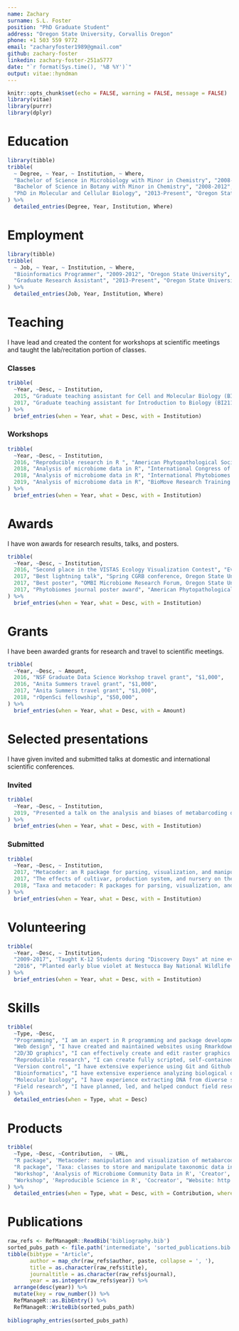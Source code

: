 ```yaml
---
name: Zachary
surname: S.L. Foster
position: "PhD Graduate Student"
address: "Oregon State University, Corvallis Oregon"
phone: +1 503 559 9772
email: "zacharyfoster1989@gmail.com"
github: zachary-foster
linkedin: zachary-foster-251a5777
date: "`r format(Sys.time(), '%B %Y')`"
output: vitae::hyndman
---
```


```r
knitr::opts_chunk$set(echo = FALSE, warning = FALSE, message = FALSE)
library(vitae)
library(purrr)
library(dplyr)
```


# Education

```r
library(tibble)
tribble(
  ~ Degree, ~ Year, ~ Institution, ~ Where, 
  "Bachelor of Science in Microbiology with Minor in Chemistry", "2008-2012", "Oregon State University", "Corvallis, Oregon, United States",
  "Bachelor of Science in Botany with Minor in Chemistry", "2008-2012", "Oregon State University", "Corvallis, Oregon, United States", 
  "PhD in Molecular and Cellular Biology", "2013-Present", "Oregon State University", "Corvallis, Oregon, United States",
) %>% 
  detailed_entries(Degree, Year, Institution, Where)
```

# Employment

```r
library(tibble)
tribble(
  ~ Job, ~ Year, ~ Institution, ~ Where,
  "Bioinformatics Programmer", "2009-2012", "Oregon State University", "Corvallis, Oregon, United States",
  "Graduate Research Assistant", "2013-Present", "Oregon State University", "Corvallis, Oregon, United States",
) %>% 
  detailed_entries(Job, Year, Institution, Where)
```


# Teaching

I have lead and created the content for workshops at scientific meetings and taught the lab/recitation portion of classes.

### Classes

```r
tribble(
  ~Year, ~Desc, ~ Institution,
  2015, "Graduate teaching assistant for Cell and Molecular Biology (BI314)", "Oregon State University",
  2017, "Graduate teaching assistant for Introduction to Biology (BI211)", "Oregon State University",
) %>% 
  brief_entries(when = Year, what = Desc, with = Institution)
``` 

### Workshops

```r
tribble(
  ~Year, ~Desc, ~ Institution,
  2016, "Reproducible research in R ", "American Phytopathological Society annual meeting",
  2018, "Analysis of microbiome data in R", "International Congress of Plant Pathology",
  2018, "Analysis of microbiome data in R", "International Phytobiomes Conference",
  2019, "Analysis of microbiome data in R", "BioMove Research Training Group, Germany",
) %>% 
  brief_entries(when = Year, what = Desc, with = Institution)
``` 

# Awards

I have won awards for research results, talks, and posters.

```r
tribble(
  ~Year, ~Desc, ~ Institution,
  2016, "Second place in the VISTAS Ecology Visualization Contest", "Evergreen State College",
  2017, "Best lightning talk", "Spring CGRB conference, Oregon State University",
  2017, "Best poster", "OMBI Microbiome Research Forum, Oregon State University",
  2017, "Phytobiomes journal poster award", "American Phytopathological Society annual meeting",
) %>% 
  brief_entries(when = Year, what = Desc, with = Institution)
``` 

# Grants

I have been awarded grants for research and travel to scientific meetings.

```r
tribble(
  ~Year, ~Desc, ~ Amount,
  2016, "NSF Graduate Data Science Workshop travel grant", "$1,000",
  2016, "Anita Summers travel grant", "$1,000",
  2017, "Anita Summers travel grant", "$1,000",
  2018, "rOpenSci fellowship", "$50,000",
) %>% 
  brief_entries(when = Year, what = Desc, with = Amount)
``` 


# Selected presentations

I have given invited and submitted talks at domestic and international scientific conferences.  

### Invited

```r
tribble(
  ~Year, ~Desc, ~ Institution,
  2019, "Presented a talk on the analysis and biases of metabarcoding data", " BioMove Research Training Group, Germany",
) %>% 
  brief_entries(when = Year, what = Desc, with = Institution)
``` 

### Submitted

```r
tribble(
  ~Year, ~Desc, ~ Institution,
  2017, "Metacoder: an R package for parsing, visualization, and manipulation of taxonomic data", "Center for Genome Research and Biocomputing (CGRB) spring conference",
  2017, "The effects of cultivar, production system, and nursery on the composition of the rhizosphere microbiome of cultivated rhododendrons in Oregon", "American Phytopathological Society annual meeting",
  2018, "Taxa and metacoder: R packages for parsing, visualization, and manipulation of taxonomic data", "useR! conference",
) %>% 
  brief_entries(when = Year, what = Desc, with = Institution)
``` 

# Volunteering

```r
tribble(
  ~Year, ~Desc, ~ Institution,
  "2009-2017", 'Taught K-12 Students during "Discovery Days" at nine events and created educational games', "Oregon State University",
  "2016", "Planted early blue violet at Nestucca Bay National Wildlife refuge for reintroduction of the endangered Oregon silverspot butterfly.", "Institute for Applied Ecology",
) %>% 
  brief_entries(when = Year, what = Desc, with = Institution)
``` 

# Skills

```r
tribble(
  ~Type, ~Desc,
  "Programming", "I am an expert in R programming and package development. I also have experience in Python, C++, PHP, and C#.", 
  "Web design", "I have created and maintained websites using Rmarkdown and Drupal.", 
  "2D/3D graphics", "I can effectively create and edit raster graphics (Gimp), vector graphics (Inkscape), and 3D models (Blender, Meshroom). I am also experienced in digital photography using DSLRs.", 
  "Reproducible research", "I can create fully scripted, self-contained, and version-controlled analysis workflows using Rmarkdown that generate websites containing all descriptions, code, and publication-ready graphics.", 
  "Version control", "I have extensive experience using Git and Github.", 
  "Bioinformatics", "I have extensive experience analyzing biological data using programming languages and shell-scripting on Linux high-performance computing clusters and personal computers.", 
  "Molecular biology", "I have experience extracting DNA from diverse sample types, quantifying DNA, running gels, conducting PCR, and culturing microorganisms.", 
  "Field research", "I have planned, led, and helped conduct field research in natural and agricultural settings.", 
) %>% 
  detailed_entries(when = Type, what = Desc)
```

# Products

```r
tribble(
  ~Type, ~Desc, ~Contribution,  ~ URL,
  "R package", 'Metacoder: manipulation and visualization of metabarcoding data', 'Creator and lead developer', "Github repository: https://github.com/grunwaldlab/metacoder.",
  "R package", 'Taxa: classes to store and manipulate taxonomic data in R', 'Cocreator and lead developer', "Github repository: https://github.com/ropensci/taxa.",
  "Workshop", 'Analysis of Microbiome Community Data in R', 'Creator', "Website: https://grunwaldlab.github.io/metacoder_documentation/workshop--00--introduction.html",
  "Workshop", 'Reproducible Science in R', 'Cocreator', "Website: http://grunwaldlab.github.io/Reproducible-science-in-R",
) %>% 
  detailed_entries(when = Type, what = Desc, with = Contribution, where = URL)
``` 

# Publications

```r
raw_refs <- RefManageR::ReadBib('bibliography.bib')
sorted_pubs_path <- file.path('intermediate', 'sorted_publications.bib')
tibble(bibtype = "Article", 
       author = map_chr(raw_refs$author, paste, collapse = ', '),
       title = as.character(raw_refs$title),
       journaltitle = as.character(raw_refs$journal), 
       year = as.integer(raw_refs$year)) %>%
  arrange(desc(year)) %>%
  mutate(key = row_number()) %>%
  RefManageR::as.BibEntry() %>% 
  RefManageR::WriteBib(sorted_pubs_path)
  
bibliography_entries(sorted_pubs_path)
```

